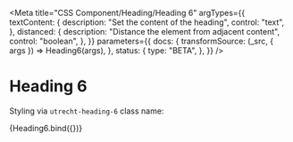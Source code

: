 <!-- @license CC0-1.0 -->


<Meta
  title="CSS Component/Heading/Heading 6"
  argTypes={{
    textContent: {
      description: "Set the content of the heading",
      control: "text",
    },
    distanced: {
      description: "Distance the element from adjacent content",
      control: "boolean",
    },
  }}
  parameters={{
    docs: {
      transformSource: (_src, { args }) => Heading6(args),
    },
    status: {
      type: "BETA",
    },
  }}
/>

# Heading 6

Styling via `utrecht-heading-6` class name:

<Canvas>
  <Story
    name="Heading 6"
    args={{
      distanced: true,
      textContent: "The Quick Brown Fox Jumps Over The Lazy Dog",
    }}
  >
    {Heading6.bind({})}
  </Story>
</Canvas>

<ArgsTable story="Heading 6" />
